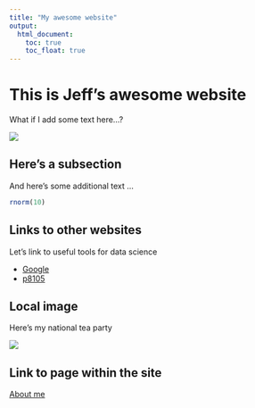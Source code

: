```yaml
---
title: "My awesome website"
output: 
  html_document:
    toc: true
    toc_float: true
---
```


# This is Jeff's awesome website

What if I add some text here...?

![](https://media.giphy.com/media/drXGoW1iudhKw/giphy.gif)


## Here's a subsection

And here's some additional text ...

```r
rnorm(10)
```

## Links to other websites

Let's link to useful tools for data science

* [Google](https://www.google.com)
* [p8105](https://p8105.com)

## Local image

Here's my national tea party

![](image/milk tea.jpg)

## Link to page within the site

[About me](about.html)